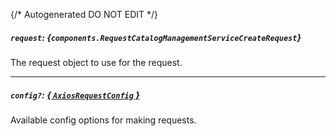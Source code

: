 {/* Autogenerated DO NOT EDIT  */}

##### `request`: *{`components.RequestCatalogManagementServiceCreateRequest`}*
The request object to use for the request.
<Collapsible openLabel={Labels.showProperties} closeLabel={Labels.hideProperties}>
    <RequestCatalogManagementServiceCreateRequest/>
</Collapsible>

---
##### `config?`: [*{ `AxiosRequestConfig` }*](https://axios-http.com/docs/req_config)
Available config options for making requests.


